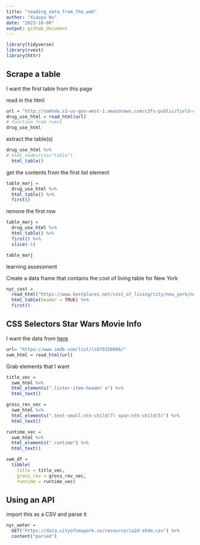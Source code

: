 ```yaml
---
title: "reading_data_from_the_web"
author: "Xiaoyu Wu"
date: "2023-10-08"
output: github_document
---
```


```r
library(tidyverse)
library(rvest)
library(httr)
```
## Scrape a table 
I want the first table from this page

read in the html 
```r
url = "http://samhda.s3-us-gov-west-1.amazonaws.com/s3fs-public/field-uploads/2k15StateFiles/NSDUHsaeShortTermCHG2015.htm"
drug_use_html = read_html(url)
# function from rvest
drug_use_html
```
extract the table(s)
```r
drug_use_html %>%
# html_nodes(css="table")
  html_table()
```
get the contents from the first list element
```r
table_marj = 
  drug_use_html %>% 
  html_table() %>% 
  first()
```
remove the first row
```r
table_marj = 
  drug_use_html %>% 
  html_table() %>% 
  first() %>%
  slice(-1) 

table_marj
```

learning assessment 

Create a data frame that contains the cost of living table for New York
```r
nyc_cost = 
  read_html("https://www.bestplaces.net/cost_of_living/city/new_york/new_york") %>%
  html_table(header = TRUE) %>%
  first()
```

## CSS Selectors Star Wars Movie Info 

I want the data from [here]("https://www.imdb.com/list/ls070150896/")

```r
url= "https://www.imdb.com/list/ls070150896/"
swm_html = read_html(url)
```
Grab elements that I want 
```r
title_vec = 
  swm_html %>%
  html_elements(".lister-item-header a") %>%
  html_text()

gross_rev_vec = 
  swm_html %>%
  html_elements(".text-small:nth-child(7) span:nth-child(5)") %>%
  html_text()

runtime_vec = 
  swm_html %>%
  html_elements(".runtime") %>%
  html_text()

swm_df = 
  tibble(
    title = title_vec,
    gross_rev = gross_rev_vec,
    runtime = runtime_vec)
```

## Using an API

import this as a CSV and parse it
```r
nyc_water = 
  GET("https://data.cityofnewyork.us/resource/ia2d-e54m.csv") %>% 
  content("parsed")
```

```r

```

